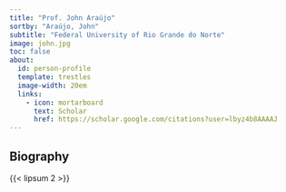 ```yaml
---
title: "Prof. John Araújo"
sortby: "Araújo, John"
subtitle: "Federal University of Rio Grande do Norte"
image: john.jpg
toc: false
about:
  id: person-profile
  template: trestles
  image-width: 20em
  links:
    - icon: mortarboard
      text: Scholar
      href: https://scholar.google.com/citations?user=lbyz4b8AAAAJ
---
```



:::{#person-profile}

## Biography

{{< lipsum 2 >}}

:::